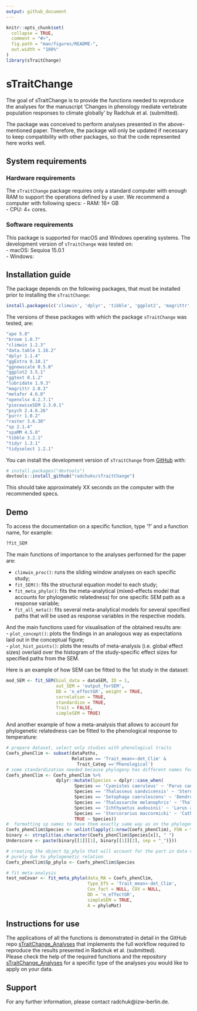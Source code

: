 ```yaml
---
output: github_document
---
```


<!-- README.md is generated from README.Rmd. Please edit that file -->

```r
knitr::opts_chunk$set(
  collapse = TRUE,
  comment = "#>",
  fig.path = "man/figures/README-",
  out.width = "100%"
)
library(sTraitChange)
```

# sTraitChange

<!-- badges: start -->
<!-- badges: end -->

The goal of sTraitChange is to provide the functions needed to reproduce the analyses for the manuscript 'Changes in phenology mediate vertebrate population responses to climate globally' by Radchuk et al. (submitted).

The package was conceived to perform analyses presented in the above-mentioned paper. Therefore, the package will only be updated if necessary to keep compatibility with other packages, so that the code represented here works well.

## System requirements

### Hardware requirements

The `sTraitChange` package requires only a standard computer with enough RAM to support the operations defined by a user. We recommend a computer with following specs: 
- RAM: 16+ GB   
- CPU: 4+ cores.   

### Software requirements

This package is supported for macOS and Windows operating systems. The development version of `sTraitChange` was tested on:   
- macOS: Sequioa 15.0.1   
- Windows:      

## Installation guide

The package depends on the following packages, that must be installed prior to installing the `sTraitChange`: 
``` r
install.packages(c('climwin', 'dplyr', 'tibble', 'ggplot2', 'magrittr', 'metafor', 'broom', 'piecewiseSEM', 'purrr', 'spaMM', 'tidyr', 'tidyselect', 'ape', 'sp', 'lubridate', 'openxlsx', 'ggnewscale', 'psych', 'ggtext', 'raster', 'ggExtra', 'data.table'))
```

The versions of these packages with which the package `sTraitChange` was tested, are:
``` r
"ape 5.8"
"broom 1.0.7"
"climwin 1.2.3"
"data.table 1.16.2"
"dplyr 1.1.4"
"ggExtra 0.10.1"
"ggnewscale 0.5.0"
"ggplot2 3.5.1"
"ggtext 0.1.2"
"lubridate 1.9.3"
"magrittr 2.0.3"
"metafor 4.6.0"
"openxlsx 4.2.7.1"
"piecewiseSEM 2.3.0.1"
"psych 2.4.6.26"
"purrr 1.0.2"
"raster 3.6.30"
"sp 2.1.4"
"spaMM 4.5.0"
"tibble 3.2.1"
"tidyr 1.3.1"
"tidyselect 1.2.1"
```

You can install the development version of `sTraitChange` from [GitHub](https://github.com/) with:

``` r
# install.packages("devtools")
devtools::install_github("radchukv/sTraitChange")
```
This should take approximately XX seconds on the computer with the recommended specs. 

## Demo

To access the documentation on a specific function, type '?' and a function name, for example:
```r
?fit_SEM
```

The main functions of importance to the analyses performed for the paper are:   

- `climwin_proc()`: runs the sliding window analyses on each specific study;   
- `fit_SEM()`: fits the structural equation model to each study;  
- `fit_meta_phylo()`: fits the meta-analytical (mixed-effects model that accounts for phylogenetic relatedness) for one specific SEM path as a response variable;   
- `fit_all_meta()`: fits several meta-analytical models for several specified paths that will be used as response variables in the respective models.   

And the main functions used for visualisation of the obtained results are:   
- `plot_concept()`: plots the findings in an analogous way as expectations laid out in the conceptual figure;  
- `plot_hist_points()`: plots the results of meta-analysis (i.e. global effect sizes) overlaid over the histogram of the study-specific effect sizes for specified paths from the SEM.

Here is an example of how SEM can be fitted to the 1st study in the dataset:

```r
mod_SEM <- fit_SEM(biol_data = dataSEM, ID = 1,
                   out_SEM = 'output_forSEM',
                   DD = 'n_effectGR', weight = TRUE,
                   correlation = TRUE,
                   standardize = TRUE,
                   Trait = FALSE,
                   simpleSEM = TRUE)
```

And another example of how a meta-analysis that allows to account for phylogenetic relatedness can be fitted to the phenological response to temperature:
```r
# prepare dataset, select only studies with phenological traits
Coefs_phenClim <- subset(dataPaths, 
                         Relation == 'Trait_mean<-det_Clim' & 
                           Trait_Categ =='Phenological')
# some standardization needed because phylogeny has different names for some species
Coefs_phenClim <- Coefs_phenClim %>%
                   dplyr::mutate(Species = dplyr::case_when(
                          Species == 'Cyanistes caeruleus' ~ 'Parus caeruleus',
                          Species == 'Thalasseus sandvicensis' ~ 'Sterna sandvicensis',
                          Species == 'Setophaga caerulescens' ~ 'Dendroica caerulescens',
                          Species == 'Thalassarche melanophris' ~ 'Thalassarche melanophrys',
                          Species == 'Ichthyaetus audouinii' ~ 'Larus audouinii',
                          Species == 'Stercorarius maccormicki' ~ 'Catharacta maccormicki',
                          TRUE ~ Species))
#  formatting sp names to have them exactly same way as on the phylogeny
Coefs_phenClim$Species <- unlist(lapply(1:nrow(Coefs_phenClim), FUN = function(x){
binary <- strsplit(as.character(Coefs_phenClim$Species[x]), " ")
Underscore <- paste(binary[[1]][1], binary[[1]][2], sep = "_")}))

# creating the object Sp_phylo that will account for the part in data variation
# purely due to phylogenetic relation
Coefs_phenClim$Sp_phylo <- Coefs_phenClim$Species

# fit meta-analysis
test_noCovar <- fit_meta_phylo(data_MA = Coefs_phenClim,
                               Type_EfS = 'Trait_mean<-det_Clim',
                               Cov_fact = NULL, COV = NULL,
                               DD = 'n_effectGR',
                               simpleSEM = TRUE,
                               A = phyloMat)
```

## Instructions for use

The applications of all the functions is demonstrated in detail in the GitHub repo [sTraitChange_Analyses](https://github.com/radchukv/sTraitChange_Analyses) that implements the full workflow required to reproduce the results presented in Radchuk et al. (submitted).  
Please check the help of the required functions and the repository [sTraitChange_Analyses](https://github.com/radchukv/sTraitChange_Analyses) for a specific type of the analyses you would like to apply on your data.

## Support

For any further information, please contact radchuk@izw-berlin.de.
